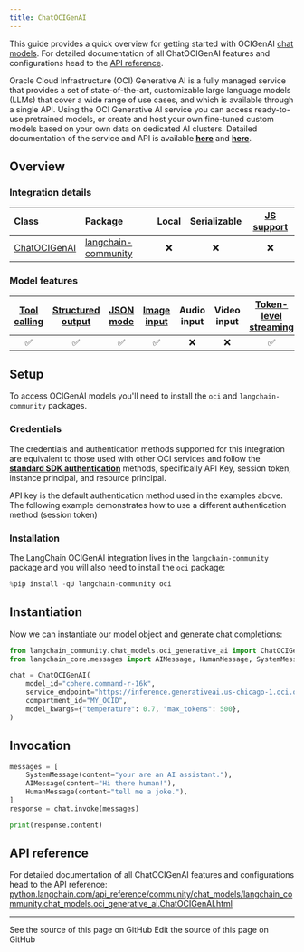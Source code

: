 ```yaml
---
title: ChatOCIGenAI
---
```


This guide provides a quick overview for getting started with OCIGenAI [chat models](/oss/python/langchain/models). For detailed documentation of all ChatOCIGenAI features and configurations head to the [API reference](https://python.langchain.com/api_reference/community/chat_models/langchain_community.chat_models.oci_generative_ai.ChatOCIGenAI.html).

Oracle Cloud Infrastructure (OCI) Generative AI is a fully managed service that provides a set of state-of-the-art, customizable large language models (LLMs) that cover a wide range of use cases, and which is available through a single API.
Using the OCI Generative AI service you can access ready-to-use pretrained models, or create and host your own fine-tuned custom models based on your own data on dedicated AI clusters. Detailed documentation of the service and API is available __[here](https://docs.oracle.com/en-us/iaas/Content/generative-ai/home.htm)__ and __[here](https://docs.oracle.com/en-us/iaas/api/#/en/generative-ai/20231130/)__.

## Overview

### Integration details

| Class | Package | Local | Serializable | [JS support](https://js.langchain.com/docs/integrations/chat/oci_generative_ai) |
| :--- | :--- | :---: | :---: |  :---: |
| [ChatOCIGenAI](https://python.langchain.com/api_reference/community/chat_models/langchain_community.chat_models.oci_generative_ai.ChatOCIGenAI.html) | [langchain-community](https://python.langchain.com/api_reference/community/index.html) | ❌ | ❌ | ❌ |

### Model features

| [Tool calling](/oss/python/langchain/tools/) | [Structured output](/oss/python/langchain/structured-output) | [JSON mode](/oss/python/langchain/structured-output#advanced-specifying-the-method-for-structuring-outputs) | [Image input](/oss/python/langchain/messages#multimodal) | Audio input | Video input | [Token-level streaming](/oss/python/langchain/streaming/) | Native async | [Token usage](/oss/python/langchain/models#token-usage) | [Logprobs](/oss/python/langchain/models#log-probabilities) |
| :---: | :---: | :---: | :---: |  :---: | :---: | :---: | :---: | :---: | :---: |
| ✅ | ✅ | ✅ | ✅ | ❌ | ❌ | ✅ | ❌ | ❌ | ❌ |

## Setup

To access OCIGenAI models you'll need to install the `oci` and `langchain-community` packages.

### Credentials

The credentials and authentication methods supported for this integration are equivalent to those used with other OCI services and follow the __[standard SDK authentication](https://docs.oracle.com/en-us/iaas/Content/API/Concepts/sdk_authentication_methods.htm)__ methods, specifically API Key, session token, instance principal, and resource principal.

API key is the default authentication method used in the examples above. The following example demonstrates how to use a different authentication method (session token)

### Installation

The LangChain OCIGenAI integration lives in the `langchain-community` package and you will also need to install the `oci` package:

```python
%pip install -qU langchain-community oci
```

## Instantiation

Now we can instantiate our model object and generate chat completions:

```python
from langchain_community.chat_models.oci_generative_ai import ChatOCIGenAI
from langchain_core.messages import AIMessage, HumanMessage, SystemMessage

chat = ChatOCIGenAI(
    model_id="cohere.command-r-16k",
    service_endpoint="https://inference.generativeai.us-chicago-1.oci.oraclecloud.com",
    compartment_id="MY_OCID",
    model_kwargs={"temperature": 0.7, "max_tokens": 500},
)
```

## Invocation

```python
messages = [
    SystemMessage(content="your are an AI assistant."),
    AIMessage(content="Hi there human!"),
    HumanMessage(content="tell me a joke."),
]
response = chat.invoke(messages)
```

```python
print(response.content)
```

## API reference

For detailed documentation of all ChatOCIGenAI features and configurations head to the API reference: [python.langchain.com/api_reference/community/chat_models/langchain_community.chat_models.oci_generative_ai.ChatOCIGenAI.html](https://python.langchain.com/api_reference/community/chat_models/langchain_community.chat_models.oci_generative_ai.ChatOCIGenAI.html)

---

<CardGroup cols={2}>
  <Card title="View Source" icon="eye" href="https://github.com/langchain-ai/docs/blob/main/src/oss/python/integrations/chat/oci_generative_ai.mdx">
    See the source of this page on GitHub
  </Card>
  <Card title="Edit Source" icon="pen-to-square" href="https://github.com/langchain-ai/docs/edit/main/src/oss/python/integrations/chat/oci_generative_ai.mdx">
    Edit the source of this page on GitHub
  </Card>
</CardGroup>

